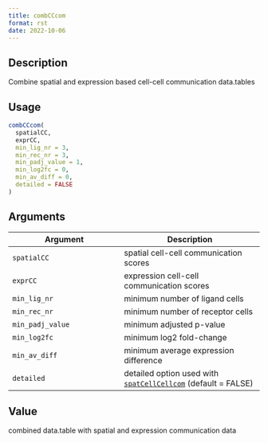 ```yaml
--- 
title: combCCcom 
format: rst 
date: 2022-10-06 
--- 
```


## Description

Combine spatial and expression based cell-cell communication data.tables


## Usage

```r
combCCcom(
  spatialCC,
  exprCC,
  min_lig_nr = 3,
  min_rec_nr = 3,
  min_padj_value = 1,
  min_log2fc = 0,
  min_av_diff = 0,
  detailed = FALSE
)
```


## Arguments

Argument      |Description
------------- |----------------
`spatialCC`     |     spatial cell-cell communication scores
`exprCC`     |     expression cell-cell communication scores
`min_lig_nr`     |     minimum number of ligand cells
`min_rec_nr`     |     minimum number of receptor cells
`min_padj_value`     |     minimum adjusted p-value
`min_log2fc`     |     minimum log2 fold-change
`min_av_diff`     |     minimum average expression difference
`detailed`     |     detailed option used with [`spatCellCellcom`](#spatcellcellcom) (default = FALSE)


## Value

combined data.table with spatial and expression communication data


